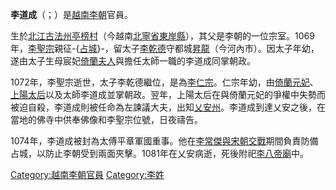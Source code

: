 '''李道成'''（{{vie|v=Lý Đạo Thành|hn=李道成}}；{{bd|？||1081年||catIdx=L}}）是[[越南|越南]][[李朝_(越南)|李朝]]官員。

生於[[北江省|北江]][[古法州|古法州]][[亭榜村|亭榜村]]（今越南[[北寧省|北寧省]][[東岸縣|東岸縣]]），其父是李朝的一位宗室。1069年，[[李聖宗|李聖宗]]親征-{[[占城|占城]]}-，留太子[[李乾德|李乾德]]守都城[[昇龍|昇龍]]（今河內市）。因太子年幼，遂由太子生母宸妃[[倚蘭夫人|倚蘭夫人]]與擔任太師一職的李道成同掌朝政。

1072年，李聖宗逝世，太子李乾德繼位，是為[[李仁宗|李仁宗]]。仁宗年幼，由[[倚蘭元妃|倚蘭元妃]]、[[上陽太后|上陽太后]]以及太師李道成並掌朝政。翌年，上陽太后在與倚蘭元妃的爭權中失勢而被迫自殺，李道成則被任命為左諫議大夫，出知[[乂安|乂安州]]。李道成到達乂安之後，在當地的佛寺中供奉佛像和李聖宗位號，日夜禱告。

1074年，李道成被封為太傅平章軍國重事。他在[[李常傑|李常傑]][[宋越熙寧戰爭|與宋朝交戰]]期間負責防備占城，以防止李朝受到兩面夾擊。1081年在乂安病逝，死後附祀[[李八帝廟|李八帝廟]]中。

[[Category:越南李朝官員|Category:越南李朝官員]]
[[Category:李姓|Category:李姓]]
